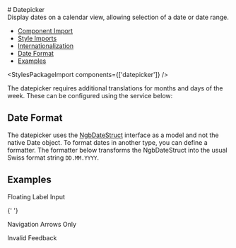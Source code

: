 
<Meta of={datepickerStories} />

<div className="docs-title">
  # Datepicker

  <nav>
    <link-design of={JSON.stringify(datepickerStories)}></link-design>
    <NgbComponentDemoLink component="datepicker" />
  </nav>
</div>

<div className="lead mb-16">
  Display dates on a calendar view, allowing selection of a date or date range.
</div>

<NgbComponentBanner component="datepicker" />

<ul>
  <li>
    <a href="#component-import" target="_self">
      Component Import
    </a>
  </li>
  <li>
    <a href="#style-imports" target="_self">
      Style Imports
    </a>
  </li>
  <li>
    <a href="#internationalization" target="_self">
      Internationalization
    </a>
  </li>
  <li>
    <a href="#date-format" target="_self">
      Date Format
    </a>
  </li>
  <li>
    <a href="#examples" target="_self">
      Examples
    </a>
  </li>
</ul>

<NgbComponentImport module="NgbDatepickerModule" />

<StylesPackageImport components={['datepicker']} />

<NgbComponentInternationalization />

The datepicker requires additional translations for months and days of the week. These can be configured using the service below:

<div className="limit-source-height">
  <Source code={datepickerI18nProvider} language="typescript" />
</div>
<Source code={datepickerI18nProviderImport} language="typescript" />

## Date Format

The datepicker uses the [NgbDateStruct](https://ng-bootstrap.github.io/#/components/datepicker/api#NgbDateStruct) interface as a model and not the native Date object.
To format dates in another type, you can define a formatter.
The formatter below transforms the NgbDateStruct into the usual Swiss format string `DD.MM.YYYY`.

<div className="limit-source-height">
  <Source code={datepickerFormatter} language="typescript" />
</div>
<Source code={datepickerFormatterImport} language="typescript" />

## Examples

<post-tabs>
  <post-tab-header panel="floating-label">Floating Label Input</post-tab-header>
  <post-tab-panel name="floating-label">
    <Source code={datepickerFloatingLabel} language="html"/>
  </post-tab-panel>

{' '}

<post-tab-header panel="navigation-arrows">Navigation Arrows Only</post-tab-header>
<post-tab-panel name="navigation-arrows">

  <Source code={datepickerNavigationArrows} language="html" />
</post-tab-panel>

<post-tab-header panel="validation">Invalid Feedback</post-tab-header>
<post-tab-panel name="validation">

<Source code={datepickerValidation} language="html"/>
</post-tab-panel>
</post-tabs>
